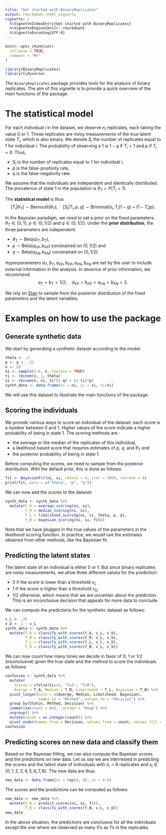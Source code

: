 ```yaml
---
title: "Get started with BinaryReplicates"
output: rmarkdown::html_vignette
vignette: >
  %\VignetteIndexEntry{Get started with BinaryReplicates}
  %\VignetteEngine{knitr::rmarkdown}
  %\VignetteEncoding{UTF-8}
---
```


```r
knitr::opts_chunk$set(
  collapse = TRUE,
  comment = "#>"
)
```

```r
library(BinaryReplicates)
library(tidyverse)
```

The `BinaryReplicates` package provides tools for the analysis of binary replicates.
The aim of this vignette is to provide a quick overview of the main functions of the package.

# The statistical model

For each individual $i$ in the dataset, we observe $n_i$ replicates, each taking the value $0$ or $1$. These replicates are noisy measurements of the true latent state $T_i$, which is also binary. We denote $S_i$ the number of replicates equal to $1$ for individual $i$.
The probability of observing a $1$ is $1-q$ if $T_i = 1$ and $p$ if $T_i = 0$. Thus,

- $S_i$ is the number of replicates equal to $1$ for individual $i$,
- $p$ is the false-positivity rate, 
- $q$ is the false-negativity rate.

We assume that the individuals are independent and identically distributed. The prevalence of state $1$ in the population is $\theta_T = P(T_i = 1)$.

The **statistical model** is thus
$$
[T_i|\theta_T]\sim \text{Bernoulli}(\theta_T),\quad [S_i|T_i, p, q]\sim \text{Binomial}\big(n_i, T_i(1-q)+(1-T_i)p\big).
$$

In the Bayesian paradigm, we need to set a prior on the fixed parameters: $\theta_T\in(0,1)$, $p\in(0,1/2)$ and $q\in(0,1/2)$. Under the **prior distribution**, the three parameters are independent:

- $\theta_T \sim \text{Beta}(a_T, b_T)$,
- $p \sim \text{Beta}(a_{FP}, b_{FP})$ constrained on $(0, 1/2)$ and
- $q \sim \text{Beta}(a_{FN}, b_{FN})$ constrained on $(0, 1/2)$.

Hyperparameters $a_T, b_T, a_{FP}, b_{FP}, a_{FN}, b_{FN}$ are set by the user to include external information in the analysis. In absence of prior information, we recommend
$$
a_T = b_T = 1/2;\quad a_{FP} = b_{FP} = a_{FN} = b_{FN} = 2.
$$

We rely on [Stan](https://mc-stan.org/) to sample from the posterior distribution of the fixed parameters and the latent variables. 

# Examples on how to use the package

## Generate synthetic data

We start by generating a synthetic dataset according to the model:

```r
theta <- .4
p <- q <- .22
n <- 50
ni <- sample(2:6, n, replace = TRUE)
ti <- rbinom(n, 1, theta)
si <- rbinom(n, ni, ti*(1-q) + (1-ti)*p)
synth_data <- data.frame(ni = ni, si = si, ti=ti)
```

We will use this dataset to illustrate the main functions of the package.

## Scoring the individuals

We provide various ways to score an individual of the dataset: each score is a number between $0$ and $1$. Higher values of the score indicate a higher probability of being in state $1$. The scoring methods are :

- the average or the median of the replicates of this individual,
- a likelihood based score that requires estimates of $p$, $q$, and $\theta_T$ and
- the posterior probability of being in state $1$.

Before computing the scores, we need to sample from the posterior distribution. With the default prior, this is done as follows:
```r
fit <- BayesianFit(ni, si, chains = 4, iter = 5000, refresh = 0)
print(fit, pars = c("theta", "p", "q"))
```

We can now add the scores to the dataset:
```r
synth_data <- synth_data %>% 
  mutate(Y_A = average_scoring(ni, si),
         Y_M = median_scoring(ni, si),
         Y_L = likelihood_scoring(ni, si, theta, p, q),
         Y_B = bayesian_scoring(ni, si, fit))
```

Note that we have plugged in the true values of the parameters in the likelihood scoring function. In practice, we would use the estimates obtained from other methods, like the Bayesian fit.

## Predicting the latent states

The latent state of an individual is either $0$ or $1$. But since binary replicates are noisy measurements, we allow three different values for the prediction:

- $0$ if the score is lower than a threshold $v_L$
- $1$ if the score is higher than a threshold $v_U$
- $1/2$ otherwise, which means that we are uncertain about the prediction. This is an inconclusive decision that appeals for more data to conclude.

We can compute the predictions for the synthetic dataset as follows:
```r
v_L <- .35
v_U <- 1 - v_L
synth_data <- synth_data %>% 
  mutate(T_A = classify_with_scores(Y_A, v_L, v_U),
         T_M = classify_with_scores(Y_M, v_L, v_U),
         T_L = classify_with_scores(Y_L, v_L, v_U),
         T_B = classify_with_scores(Y_B, v_L, v_U))
```

We can now count how many times we decide in favor of $0$, $1$ or $1/2$ (inconclusive) given the true state and the method to score the individuals as follows:
```r
confusion <- synth_data %>%
  mutate(
    Status = ifelse(ti==1, "T=1", "T=0"),
    Averge = T_A, Median = T_M, Likelihood = T_L, Bayesian = T_B) %>%
  pivot_longer(cols = c(Averge, Median, Likelihood, Bayesian), 
               names_to = "Method", values_to = "Decision") %>%
  group_by(Status, Method, Decision) %>%
  summarise(count = n(), .groups = "keep") %>%
  ungroup() %>%
  mutate(count = as.integer(count)) %>%
  pivot_wider(names_from = Decision, values_from = count, values_fill = 0) 
confusion
```

## Predicting scores on new data and classify them

Based on the Bayesian fitting, we can also compute the Bayesian scores and the predictions on new data. Let us say we are interrested in predicting the scores and the latent state of   individuals with $n_i = 8$ replicates and $s_i \in \{0, 1, 2, 3, 4, 5, 6, 7, 8\}$. The new data are thus:

```r
new_data <- data.frame(ni = rep(8, 9), si = 0:8)
```

The scores and the predictions can be computed as follows:
```r
new_data <- new_data %>% 
  mutate(Y_B = predict_scores(ni, si, fit),
         T_B = classify_with_scores(Y_B, v_L, v_U))
new_data
```

In the above situation, the predictions are conclusive for all the individuals except the one where we observed as many $0$'s as $1$'s in the replicates. 
